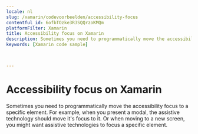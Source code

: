 ```yaml
---
locale: nl
slug: /xamarin/codevoorbeelden/accessibility-focus
contentful_id: 6ofbTOzke3R3SQQrzoKMQm
platformFilter: Xamarin
title: Accessibility focus on Xamarin
description: Sometimes you need to programmatically move the accessibility focus to a specific element.
keywords: [Xamarin code sample]


	
---
```


# Accessibility focus on Xamarin

Sometimes you need to programmatically move the accessibility focus to a specific element. For example, when you present a modal, the assistive technology should move it's focus to it. Or when moving to a new screen, you might want assistive technologies to focus a specific element.

<CodeSample id="accessibility-focus" locale="nl" platform="xamarin"/>